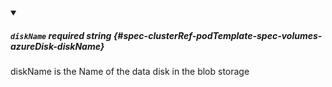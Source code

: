 
<details className="config-field" data-expandable="false" open>
<summary>

##### `diskName` <span className="config-field-required" data-required="true">required</span> <span className="config-field-type">string</span> <span className="config-field-default"></span> <span className="config-field-enum"></span> {#spec-clusterRef-podTemplate-spec-volumes-azureDisk-diskName}

diskName is the Name of the data disk in the blob storage

</summary>



</details>
